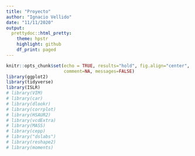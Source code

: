 ```yaml
---
title: "Proyecto"
author: "Ignacio Vellido"
date: "11/11/2020"
output:
  prettydoc::html_pretty:
    theme: hpstr
    highlight: github
    df_print: paged
---
```


```r
knitr::opts_chunk$set(echo = TRUE, results="hold", fig.align="center", 
                      comment=NA, messages=FALSE)
library(ggplot2)
library(tidyverse)
library(ISLR)
# library(VIM)
# library(car)
# library(dlookr)
# library(corrplot)
# library(HSAUR2)
# library(vcdExtra)
# library(MASS)
# library(cepp)
# library("dslabs")
# library(reshape2)
# library(moments)
```